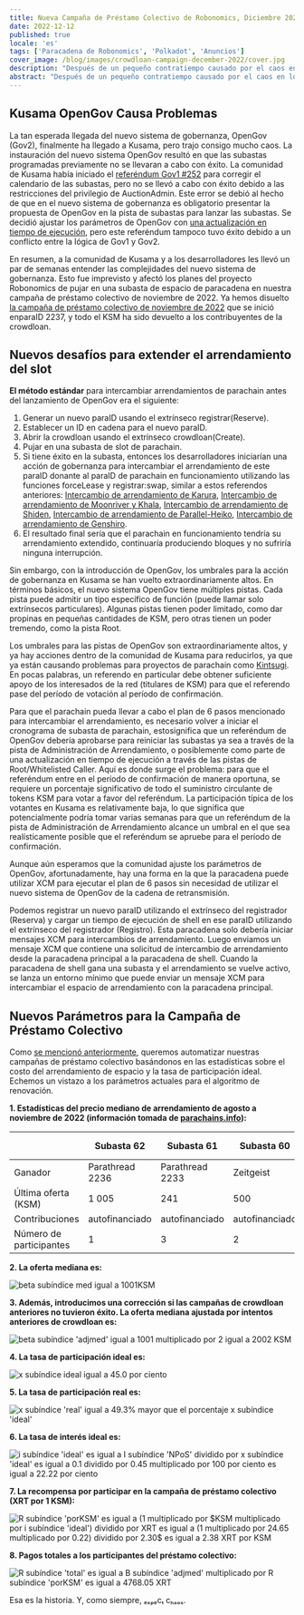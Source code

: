 ```yaml
---
title: Nueva Campaña de Préstamo Colectivo de Robonomics, Diciembre 2022
date: 2022-12-12
published: true
locale: 'es'
tags: ['Paracadena de Robonomics', 'Polkadot', 'Anuncios']
cover_image: /blog/images/crowdloan-campaign-december-2022/cover.jpg
description: "Después de un pequeño contratiempo causado por el caos en los primeros días de OpenGov, estamos listos para reiniciar la campaña de préstamo colectivo de Robonomics. En este artículo, echaremos un vistazo a la serie de eventos que llevaron al reinicio de la campaña y presentaremos sus nuevos parámetros."
abstract: "Después de un pequeño contratiempo causado por el caos en los primeros días de OpenGov, estamos listos para reiniciar la campaña de préstamo colectivo de Robonomics. En este artículo, echaremos un vistazo a la serie de eventos que llevaron al reinicio de la campaña y presentaremos sus nuevos parámetros."
---
```


## Kusama OpenGov Causa Problemas

La tan esperada llegada del nuevo sistema de gobernanza, OpenGov (Gov2), finalmente ha llegado a Kusama, pero trajo consigo mucho caos. La instauración del nuevo sistema OpenGov resultó en que las subastas programadas previamente no se llevaran a cabo con éxito. La comunidad de Kusama había iniciado el [referéndum Gov1 #252](https://kusama.polkassembly.io/referendum/252) para corregir el calendario de las subastas, pero no se llevó a cabo con éxito debido a las restricciones del privilegio de AuctionAdmin. Este error se debió al hecho de que en el nuevo sistema de gobernanza es obligatorio presentar la propuesta de OpenGov en la pista de subastas para lanzar las subastas. Se decidió ajustar los parámetros de OpenGov con [una actualización en tiempo de ejecución](https://kusama.polkassembly.io/referendum/254), pero este referéndum tampoco tuvo éxito debido a un conflicto entre la lógica de Gov1 y Gov2.

En resumen, a la comunidad de Kusama y a los desarrolladores les llevó un par de semanas entender las complejidades del nuevo sistema de gobernanza. Esto fue imprevisto y afectó los planes del proyecto Robonomics de pujar en una subasta de espacio de paracadena en nuestra campaña de préstamo colectivo de noviembre de 2022. Ya hemos disuelto [la campaña de préstamo colectivo de noviembre de 2022](/blog/robonomics-crowdloan-campaigns-november-2022/) que se inició enparaID 2237, y todo el KSM ha sido devuelto a los contribuyentes de la crowdloan.

## Nuevos desafíos para extender el arrendamiento del slot

**El método estándar** para intercambiar arrendamientos de parachain antes del lanzamiento de OpenGov era el siguiente:

1. Generar un nuevo paraID usando el extrínseco registrar(Reserve).
2. Establecer un ID en cadena para el nuevo paraID.
3. Abrir la crowdloan usando el extrínseco crowdloan(Create).
4. Pujar en una subasta de slot de parachain.
5. Si tiene éxito en la subasta, entonces los desarrolladores iniciarían una acción de gobernanza para intercambiar el arrendamiento de este paraID donante al paraID de parachain en funcionamiento utilizando las funciones forceLease y registrar:swap, similar a estos referendos anteriores: [Intercambio de arrendamiento de Karura](https://kusama.polkassembly.io/referendum/192), [Intercambio de arrendamiento de Moonriver y Khala](https://kusama.polkassembly.io/motion/468), [Intercambio de arrendamiento de Shiden](https://kusama.polkassembly.io/referendum/199), [Intercambio de arrendamiento de Parallel-Heiko](https://kusama.polkassembly.io/referendum/219), [Intercambio de arrendamiento de Genshiro](https://kusama.polkassembly.io/referendum/246).
6. El resultado final sería que el parachain en funcionamiento tendría su arrendamiento extendido, continuaría produciendo bloques y no sufriría ninguna interrupción.

Sin embargo, con la introducción de OpenGov, los umbrales para la acción de gobernanza en Kusama se han vuelto extraordinariamente altos. En términos básicos, el nuevo sistema OpenGov tiene múltiples pistas. Cada pista puede admitir un tipo específico de función (puede llamar solo extrínsecos particulares). Algunas pistas tienen poder limitado, como dar propinas en pequeñas cantidades de KSM, pero otras tienen un poder tremendo, como la pista Root.

Los umbrales para las pistas de OpenGov son extraordinariamente altos, y ya hay acciones dentro de la comunidad de Kusama para reducirlos, ya que ya están causando problemas para proyectos de parachain como [Kintsugi](https://twitter.com/kintsugi_btc/status/1599036329399943168). En pocas palabras, un referendo en particular debe obtener suficiente apoyo de los interesados de la red (titulares de KSM) para que el referendo pase del período de votación al período de confirmación.

Para que el parachain pueda llevar a cabo el plan de 6 pasos mencionado para intercambiar el arrendamiento, es necesario volver a iniciar el cronograma de subasta de parachain, estosignifica que un referéndum de OpenGov debería aprobarse para reiniciar las subastas ya sea a través de la pista de Administración de Arrendamiento, o posiblemente como parte de una actualización en tiempo de ejecución a través de las pistas de Root/Whitelisted Caller. Aquí es donde surge el problema: para que el referéndum entre en el período de confirmación de manera oportuna, se requiere un porcentaje significativo de todo el suministro circulante de tokens KSM para votar a favor del referéndum. La participación típica de los votantes en Kusama es relativamente baja, lo que significa que potencialmente podría tomar varias semanas para que un referéndum de la pista de Administración de Arrendamiento alcance un umbral en el que sea realísticamente posible que el referéndum se apruebe para el período de confirmación.

Aunque aún esperamos que la comunidad ajuste los parámetros de OpenGov, afortunadamente, hay una forma en la que la paracadena puede utilizar XCM para ejecutar el plan de 6 pasos sin necesidad de utilizar el nuevo sistema de OpenGov de la cadena de retransmisión.

Podemos registrar un nuevo paraID utilizando el extrínseco del registrador (Reserva) y cargar un tiempo de ejecución de shell en ese paraID utilizando el extrínseco del registrador (Registro). Esta paracadena solo debería iniciar mensajes XCM para intercambios de arrendamiento. Luego enviamos un mensaje XCM que contiene una solicitud de intercambio de arrendamiento desde la paracadena principal a la paracadena de shell. Cuando la paracadena de shell gana una subasta y el arrendamiento se vuelve activo, se lanza un entorno mínimo que puede enviar un mensaje XCM para intercambiar el espacio de arrendamiento con la paracadena principal.

## Nuevos Parámetros para la Campaña de Préstamo Colectivo

Como [se mencionó anteriormente](https://robonomics.network/blog/robonomics-crowdloan-campaigns-november-2022/), queremos automatizar nuestras campañas de préstamo colectivo basándonos en las estadísticas sobre el costo del arrendamiento de espacio y la tasa de participación ideal. Echemos un vistazo a los parámetros actuales para el algoritmo de renovación.

<TextCard alignContent="center">

**1. Estadísticas del precio mediano de arrendamiento de agosto a noviembre de 2022 (información tomada de [parachains.info](http://parachains.info/)):**

</TextCard>

<div class="big-table">

| | Subasta 62 | Subasta 61 | Subasta 60 | Subasta 59 | Subasta 58 | Subasta 57 | Subasta 56 | Subasta 55 | Subasta 54 | Subasta 53 | Subasta 52 | Subasta 51 | Subasta 50 |
| --- | --- | --- | --- | --- | --- | --- | --- | --- | --- | --- | --- | --- | --- |
| Ganador | Parathread 2236 | Parathread 2233 | Zeitgeist | Crab Network | — | Crust Shadow | Genshiro | DAO IPCI | Parathread 2223 | Cuarzo | Bit.Country | Nieve | Subsocial |
| Última oferta (KSM) | 1 005 | 241 | 500 | 11 | 0 | 1 807 | 2 000 | 111 | 1 001 | 1 005 | 3 500 | 13 926 | 1 001 |
| Contribuciones | autofinanciado | autofinanciado | autofinanciado | autofinanciado | — | 209 | 160 | autofinanciado | autofinanciado | autofinanciado | autofinanciado | 782 | autofinanciado |
| Número de participantes | 1 | 3 | 2 | 1 | 0 | 1 | 2 | 2 | 2 | 2 | 2 | 1 | 1 |

</div>

<TextCard className="withImg" alignContent="center">

**2. La oferta mediana es:**

![beta subíndice med igual a 1001KSM](/blog/images/crowdloan-campaign-december-2022/formula-1.svg)

</TextCard>

<TextCard className="withImg" alignContent="center">

**3. Además, introducimos una corrección si las campañas de crowdloan anteriores no tuvieron éxito. La oferta mediana ajustada por intentos anteriores de crowdloan es:**

![beta subíndice 'adjmed' igual a 1001 multiplicado por 2 igual a 2002 KSM](/blog/images/crowdloan-campaign-december-2022/formula-2.svg)

</TextCard>

<TextCard className="withImg" alignContent="center">

**4. La tasa de participación ideal es:**

![x subíndice ideal igual a 45.0 por ciento](/blog/images/crowdloan-campaign-december-2022/formula-3.svg)

</TextCard>

<TextCard className="withImg" alignContent="center">

**5. La tasa de participación real es:**

![x subíndice 'real' igual a 49.3% mayor que el porcentaje x subíndice 'ideal'](/blog/images/crowdloan-campaign-december-2022/formula-4.svg)

</TextCard>

<TextCard className="withImg" alignContent="center">

**6. La tasa de interés ideal es:**

![i subíndice 'ideal' es igual a I subíndice 'NPoS' dividido por x subíndice 'ideal' es igual a 0.1 dividido por 0.45 multiplicado por 100 por ciento es igual a 22.22 por ciento](/blog/images/crowdloan-campaign-december-2022/formula-5.svg)

</TextCard>

<TextCard className="withImg" alignContent="center">

**7. La recompensa por participar en la campaña de préstamo colectivo (XRT por 1 KSM):**

![R subíndice 'porKSM' es igual a (1 multiplicado por $KSM multiplicado por i subíndice 'ideal') dividido por $XRT es igual a (1 multiplicado por 24.65$ multiplicado por 0.22) dividido por 2.30$ es igual a 2.38 XRT por KSM](/blog/images/crowdloan-campaign-december-2022/formula-6.svg)

</TextCard>

<TextCard className="withImg" alignContent="center">

**8. Pagos totales a los participantes del préstamo colectivo:**

![R subíndice 'total' es igual a B subíndice 'adjmed' multiplicado por R subíndice 'porKSM' es igual a 4768.05 XRT](/blog/images/crowdloan-campaign-december-2022/formula-7.svg)

</TextCard>

Esa es la historia. Y, como siempre, ₑₓₚₑcₜ cₕₐₒₛ.